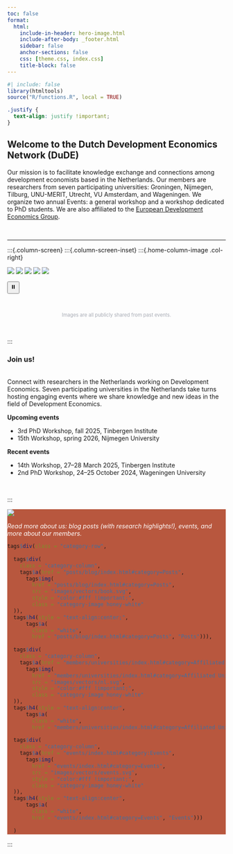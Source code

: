 ```yaml
---
toc: false
format: 
  html: 
    include-in-header: hero-image.html
    include-after-body: _footer.html
    sidebar: false
    anchor-sections: false
    css: [theme.css, index.css]
    title-block: false
---
```


```r
#| include: false
library(htmltools)
source("R/functions.R", local = TRUE)
```

```css
.justify {
  text-align: justify !important;
}
```


::: {.justify}
# Welcome to the Dutch Development Economics Network (DuDE)

Our mission is to facilitate knowledge exchange and connections among development economists based in the Netherlands. Our members are researchers from seven participating universities: Groningen, Nijmegen, Tilburg, UNU-MERIT, Utrecht, VU Amsterdam, and Wageningen. We organize two annual Events: a general workshop and a workshop dedicated to PhD students. We are also affiliated to the [European Development Economics Group](https://www.ede-group.org/).
:::

<br>

***

:::{.column-screen}
:::{.column-screen-inset}
:::{.home-column-image .col-right}

<div class="image-carousel">
  <img class="carousel-img" src="images/homepage/img1.png" />
  <img class="carousel-img" src="images/homepage/img2.png" />
  <img class="carousel-img" src="images/homepage/img3.jpeg" />
  <img class="carousel-img" src="images/homepage/img4.jpg" />
  <img class="carousel-img" src="images/homepage/img5.jpg" />
</div>

<div class="carousel-controls">
  <button id="pause">⏸️</button>
  <button id="play" style="display: none;">▶️</button>
</div>

<!-- JS code for carousel / photo slider -->

<script>

let index = 0;
const images = document.querySelectorAll('.carousel-img');
const pauseBtn = document.getElementById('pause');
const playBtn = document.getElementById('play');
let interval;

function showSlide(i) {
  images.forEach(img => img.classList.remove('active'));
  images[i].classList.add('active');
}

function startCarousel() {
  interval = setInterval(() => {
    index = (index + 1) % images.length;
    showSlide(index);
  }, 3000);
}

pauseBtn.addEventListener('click', () => {
  clearInterval(interval);
  pauseBtn.style.display = 'none';
  playBtn.style.display = 'inline-block';
});

playBtn.addEventListener('click', () => {
  startCarousel();
  playBtn.style.display = 'none';
  pauseBtn.style.display = 'inline-block';
});

showSlide(index);
startCarousel();

</script>
<br>
<div>
  <center>
    <p style="font-size: 0.7rem; color: #a7abb4;">
      Images are all publicly shared from past events.
    </p>
  </center>
</div>
<br>

:::

:::{.home-column-text .col-left}
::: {.justify}
<div style="max-width: 650px; margin: 0 auto;">
  <p> <h3>Join us!</h3><br>
    Connect with researchers in the Netherlands working on Development Economics. Seven participating universities in the Netherlands take turns hosting engaging events where we share knowledge and new ideas in the field of Development Economics.
  </p>


  <p><strong>Upcoming events</strong></p>
  <ul>
    <li>3rd PhD Workshop, fall 2025, Tinbergen Institute</li>
    <li>15th Workshop, spring 2026, Nijmegen University</li>
  </ul>

  <p><strong>Recent events</strong></p>
  <ul>
    <li>14th Workshop, 27–28 March 2025, Tinbergen Institute</li>
    <li>2nd PhD Workshop, 24–25 October 2024, Wageningen University</li>
  </ul>
</div>
<br>

:::
:::
:::

:::{.column-screen style="background-color:#B8573E;"}
:::{.column-screen-inset}

:::{.home-column-image .col-left}

![](images/homepage/dataviz.png){.home-img2}

:::

:::{.home-column-text .col-right}

<span style = "color: #fff; font-style: italic">Read more about us: blog posts (with research highlights!), events, and more about our members.</span> 
</center>


```r
tags$div(class = "category-row",
         
  tags$div( 
    class = "category-column",
    tags$a(href = "posts/blog/index.html#category=Posts",
      tags$img(
        href = "posts/blog/index.html#category=Posts",
        src = "images/vectors/book.svg",
        style = "color:#fff !important;",
        class = "category-image honey-white"
  )),
  tags$h4(style = "text-align:center;",
      tags$a(
        class = "white",
        href = "posts/blog/index.html#category=Posts", "Posts"))),
  
  tags$div( 
    class = "category-column",
    tags$a(href = "members/universities/index.html#category=Affiliated Universities",
      tags$img(
        href = "members/universities/index.html#category=Affiliated Universities",
        src = "images/vectors/nl.svg",
        style = "color:#fff !important;",
        class = "category-image honey-white"
  )),
  tags$h4(style = "text-align:center",
      tags$a(
        class = "white",
        href = "members/universities/index.html#category=Affiliated Universities", "Affiliated Universities"))),
  
  tags$div( 
    class = "category-column",
    tags$a(href = "events/index.html#category:Events",
      tags$img(
        href = "events/index.html#category=Events",
        src = "images/vectors/events.svg",
        style = "color:#fff !important;",
        class = "category-image honey-white"
  )),
  tags$h4(style = "text-align:center",
      tags$a(
        class = "white",
        href = "events/index.html#category=Events", "Events")))
  
  )
```


:::
:::
:::

::: <!-- closes block opened at line 36 -->
